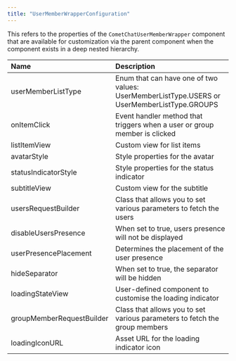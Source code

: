 ```yaml
---
title: "UserMemberWrapperConfiguration"
---
```


This refers to the properties of the `CometChatUserMemberWrapper` component that are available for customization via the parent component when the component exists in a deep nested hierarchy.

| Name                      | Description                                                                                 |
| :------------------------- | :------------------------------------------------------------------------------------------- |
| userMemberListType        | Enum that can have one of two values: UserMemberListType.USERS or UserMemberListType.GROUPS |
| onItemClick               | Event handler method that triggers when a user or group member is clicked                   |
| listItemView              | Custom view for list items                                                                  |
| avatarStyle               | Style properties for the avatar                                                             |
| statusIndicatorStyle      | Style properties for the status indicator                                                   |
| subtitleView              | Custom view for the subtitle                                                                |
| usersRequestBuilder       | Class that allows you to set various parameters to fetch the users                          |
| disableUsersPresence      | When set to true, users presence will not be displayed                                      |
| userPresencePlacement     | Determines the placement of the user presence                                               |
| hideSeparator             | When set to true, the separator will be hidden                                              |
| loadingStateView          | User-defined component to customise the loading indicator                                   |
| groupMemberRequestBuilder | Class that allows you to set various parameters to fetch the group members                  |
| loadingIconURL            | Asset URL for the loading indicator icon                                                    |
